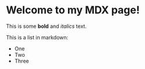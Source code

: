 # Welcome to my MDX page!  
 
This is some **bold** and _italics_ text.  
 
This is a list in markdown:  
 
- One  
- Two  
- Three
 
